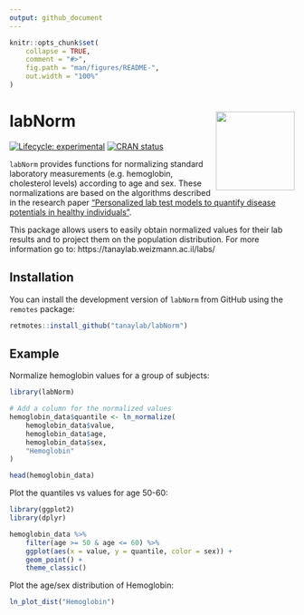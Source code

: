 ```yaml
---
output: github_document
---
```


<!-- README.md is generated from README.Rmd. Please edit that file -->

```r
knitr::opts_chunk$set(
    collapse = TRUE,
    comment = "#>",
    fig.path = "man/figures/README-",
    out.width = "100%"
)
```

# labNorm <img src="man/figures/logo.png" align="right" height="139" />

<!-- badges: start -->
[![Lifecycle: experimental](https://img.shields.io/badge/lifecycle-experimental-orange.svg)](https://lifecycle.r-lib.org/articles/stages.html#experimental)
[![CRAN status](https://www.r-pkg.org/badges/version/labNorm)](https://CRAN.R-project.org/package=labNorm)
<!-- badges: end -->

`labNorm` provides functions for normalizing standard laboratory measurements (e.g. hemoglobin, cholesterol levels) according to age and sex. These normalizations are based on the algorithms described in the research paper ["Personalized lab test models to quantify disease potentials in healthy individuals"](https://doi.org/10.1038/s41591-021-01468-6). 

This package allows users to easily obtain normalized values for their lab results and to project them on the population distribution. For more information go to: https://tanaylab.weizmann.ac.il/labs/

## Installation

You can install the development version of `labNorm` from GitHub using the `remotes` package:

``` r
retmotes::install_github("tanaylab/labNorm")
```

## Example

Normalize hemoglobin values for a group of subjects:

```r
library(labNorm)

# Add a column for the normalized values
hemoglobin_data$quantile <- ln_normalize(
    hemoglobin_data$value,
    hemoglobin_data$age,
    hemoglobin_data$sex,
    "Hemoglobin"
)

head(hemoglobin_data)
```

Plot the quantiles vs values for age 50-60: 

```r
library(ggplot2)
library(dplyr)

hemoglobin_data %>%
    filter(age >= 50 & age <= 60) %>%
    ggplot(aes(x = value, y = quantile, color = sex)) +
    geom_point() +
    theme_classic()
```

Plot the age/sex distribution of Hemoglobin: 

```r
ln_plot_dist("Hemoglobin")
```
